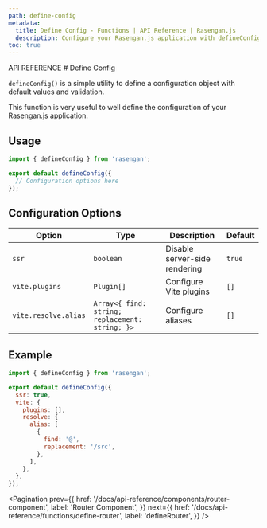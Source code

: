 ```yaml
---
path: define-config
metadata:
  title: Define Config - Functions | API Reference | Rasengan.js
  description: Configure your Rasengan.js application with defineConfig.
toc: true
---
```



<span className="text-[12px] font-mono-regular text-foreground/60">
  API REFERENCE
</span>
# Define Config

`defineConfig()` is a simple utility to define a configuration object with default values and validation.

This function is very useful to well define the configuration of your Rasengan.js application.

## Usage 

```javascript title="rasengan.config.js" showLineNumbers 
import { defineConfig } from 'rasengan';

export default defineConfig({
  // Configuration options here
});
```

## Configuration Options

| Option                      | Type              | Description | Default |
|-----------------------------|-------------------|-------------|---------|
| `ssr`                       | `boolean`         | Disable server-side rendering | `true` |
| `vite.plugins`              | `Plugin[]`        | Configure Vite plugins | `[]` |
| `vite.resolve.alias`        | `Array<{ find: string; replacement: string; }>` | Configure aliases | `[]` |

## Example

```javascript title="rasengan.config.js" showLineNumbers
import { defineConfig } from 'rasengan';

export default defineConfig({
  ssr: true,
  vite: {
    plugins: [],
    resolve: {
      alias: [
        {
          find: '@',
          replacement: '/src',
        },
      ],
    },
  },
});
```

<Pagination 
  prev={{
    href: '/docs/api-reference/components/router-component',
    label: 'Router Component',
  }}
  next={{
    href: '/docs/api-reference/functions/define-router',
    label: 'defineRouter',
  }}
/>
